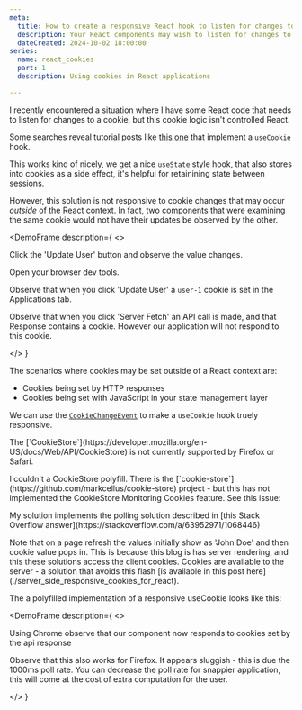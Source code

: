 ```yaml
---
meta:
  title: How to create a responsive React hook to listen for changes to cookies
  description: Your React components may wish to listen for changes to made to cookies, whether they were made by other React code, or HTTP requests or non-React JavaScript. The CookieStore API can help.
  dateCreated: 2024-10-02 18:00:00
series: 
  name: react_cookies
  part: 1
  description: Using cookies in React applications

---
```




I recently encountered a situation where I have some React code that needs to listen for changes to a cookie, but this cookie logic isn't controlled React. 

Some searches reveal tutorial posts like [this one](https://seraj.me/blog/useCookie-hook) that implement a `useCookie` hook. 

This works kind of nicely, we get a nice `useState` style hook, that also stores into cookies as a side effect, it's helpful for retainining state between sessions. 

However, this solution is not responsive to cookie changes that may occur _outside_ of the React context. In fact, two components that were examining the same cookie would not have their updates be observed by the other. 

<DemoFrame
  description={
    <>
    <p>Click the 'Update User' button and observe the value changes.</p>
    <p>Open your browser dev tools.</p>
    <p>Observe that when you click 'Update User' a `user-1` cookie is set in the Applications tab.</p>
    <p>Observe that when you click 'Server Fetch' an API call is made, and that Response contains a cookie. However our application will not respond to this cookie.</p>
    </>
  }
>
  <UserProfile1/>
</DemoFrame>

The scenarios where cookies may be set outside of a React context are: 

- Cookies being set by HTTP responses
- Cookies being set with JavaScript in your state management layer

We can use the [`CookieChangeEvent`](https://developer.mozilla.org/en-US/docs/Web/API/CookieChangeEvent) to make a `useCookie` hook truely responsive. 

<InfoPanel level="warning">
<p>The [`CookieStore`](https://developer.mozilla.org/en-US/docs/Web/API/CookieStore) is not currently supported by Firefox or Safari.</p>
<p><span>I couldn't a CookieStore polyfill. There is the [`cookie-store`](https://github.com/markcellus/cookie-store) project - but this has not implemented the CookieStore Monitoring Cookies feature. See this issue:</span> <GithubIssueLinkRsc issueLink="https://github.com/markcellus/cookie-store/issues/46" variant="inline"/></p>
<p>My solution implements the polling solution described in [this Stack Overflow answer](https://stackoverflow.com/a/63952971/1068446)</p>
<p>Note that on a page refresh the values initially show as 'John Doe' and then cookie value pops in. This is because this blog is has server rendering, and this these solutions access the client cookies.  Cookies are available to the server - a solution that avoids this flash [is available in this post here](./server_side_responsive_cookies_for_react). </p>
</InfoPanel>


The a polyfilled implementation of a responsive useCookie looks like this: 

<GithubPermalinkRsc permalink="https://github.com/dwjohnston/blacksheepcode/blob/755c91364f8673ccec472ec8fb2c883f1d324f71/src/demos/responsive_cookies/hooks/useCookieWithListenerPolyfilled.ts#L1-L131"/>

<DemoFrame
  description={
    <>
    <p>Using Chrome observe that our component now responds to cookies set by the api response</p>
    <p>Observe that this also works for Firefox. It appears sluggish - this is due the 1000ms poll rate. You can decrease the poll rate for snappier application, this will come at the cost of extra computation for the user.</p>
    </>
  }
>
  <UserProfile2/>
</DemoFrame>
